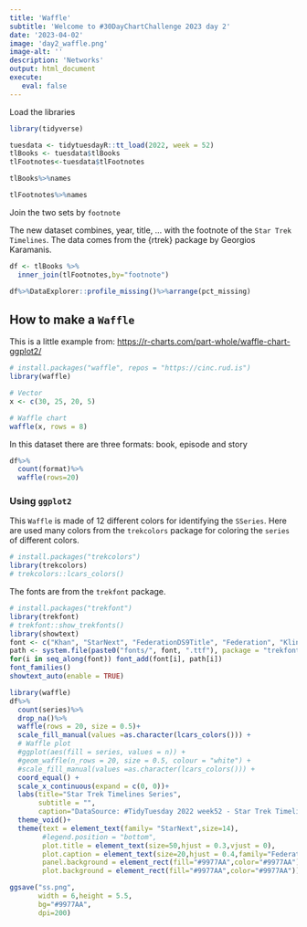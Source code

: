 ```yaml
---
title: 'Waffle'
subtitle: 'Welcome to #30DayChartChallenge 2023 day 2'
date: '2023-04-02'
image: 'day2_waffle.png'
image-alt: ''
description: 'Networks'
output: html_document
execute: 
   eval: false
---
```




Load the libraries
```r
library(tidyverse)
```



```r
tuesdata <- tidytuesdayR::tt_load(2022, week = 52)
tlBooks <- tuesdata$tlBooks
tlFootnotes<-tuesdata$tlFootnotes
```

```r
tlBooks%>%names
```

```r
tlFootnotes%>%names
```

Join the two sets by `footnote`

The new dataset combines, year, title, ... with the footnote of the `Star Trek Timelines`.
The data comes from the {rtrek} package by Georgios Karamanis.

```r
df <- tlBooks %>%
  inner_join(tlFootnotes,by="footnote")

df%>%DataExplorer::profile_missing()%>%arrange(pct_missing)
```

## How to make a `Waffle`

This is a little example from: [https://r-charts.com/part-whole/waffle-chart-ggplot2/](https://r-charts.com/part-whole/waffle-chart-ggplot2/)

```r
# install.packages("waffle", repos = "https://cinc.rud.is")
library(waffle)

# Vector
x <- c(30, 25, 20, 5)

# Waffle chart
waffle(x, rows = 8)
```


In this dataset there are three formats: book, episode and story
```r
df%>%
  count(format)%>%
  waffle(rows=20)
```

### Using `ggplot2`

This `Waffle` is made of 12 different colors for identifying the `SSeries`. Here are used many colors from the `trekcolors` package for coloring the `series` of different colors. 

```r
# install.packages("trekcolors")
library(trekcolors)
# trekcolors::lcars_colors()
```


The fonts are from the `trekfont` package.

```r
# install.packages("trekfont")
library(trekfont)
# trekfont::show_trekfonts()
library(showtext)
font <- c("Khan", "StarNext", "FederationDS9Title", "Federation", "Klingon", "ModernVulcan", "TNGcast", "FederationStarfleet")
path <- system.file(paste0("fonts/", font, ".ttf"), package = "trekfont")
for(i in seq_along(font)) font_add(font[i], path[i])
font_families()
showtext_auto(enable = TRUE)
```



```r
library(waffle)
df%>%
  count(series)%>%
  drop_na()%>%
  waffle(rows = 20, size = 0.5)+
  scale_fill_manual(values =as.character(lcars_colors())) +
  # Waffle plot
  #ggplot(aes(fill = series, values = n)) +
  #geom_waffle(n_rows = 20, size = 0.5, colour = "white") +
  #scale_fill_manual(values =as.character(lcars_colors())) +
  coord_equal() +
  scale_x_continuous(expand = c(0, 0))+
  labs(title="Star Trek Timelines Series",
       subtitle = "",
       caption="DataSource: #TidyTuesday 2022 week52 - Star Trek Timelines\nDataViz: Federica Gazzelloni #30DayChartChallenge 2023 Day2 - Waffle\n")+
  theme_void()+
  theme(text = element_text(family= "StarNext",size=14),
        #legend.position = "bottom",
        plot.title = element_text(size=50,hjust = 0.3,vjust = 0),
        plot.caption = element_text(size=20,hjust = 0.4,family="FederationDS9Title"),
        panel.background = element_rect(fill="#9977AA",color="#9977AA"),
        plot.background = element_rect(fill="#9977AA",color="#9977AA"))
```

```r
ggsave("ss.png",
       width = 6,height = 5.5,
       bg="#9977AA",
       dpi=200)
```


